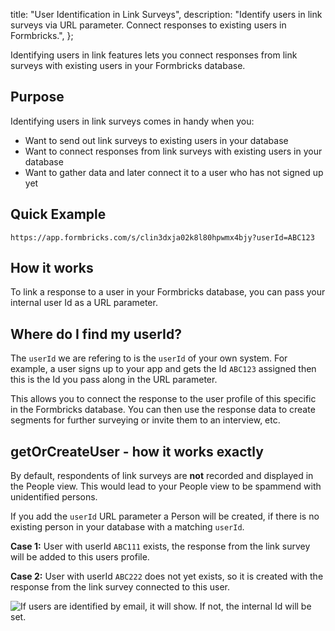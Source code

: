 

  title: "User Identification in Link Surveys",
  description:
    "Identify users in link surveys via URL parameter. Connect responses to existing users in Formbricks.",
};

Identifying users in link features lets you connect responses from link surveys with existing users in your Formbricks database.

## Purpose

Identifying users in link surveys comes in handy when you:

- Want to send out link surveys to existing users in your database
- Want to connect responses from link surveys with existing users in your database
- Want to gather data and later connect it to a user who has not signed up yet

## Quick Example

```tsx
https://app.formbricks.com/s/clin3dxja02k8l80hpwmx4bjy?userId=ABC123
```

## How it works

To link a response to a user in your Formbricks database, you can pass your internal user Id as a URL parameter.

## Where do I find my userId?

The `userId` we are refering to is the `userId` of your own system. For example, a user signs up to your app and gets the Id `ABC123` assigned then this is the Id you pass along in the URL parameter.

This allows you to connect the response to the user profile of this specific in the Formbricks database. You can then use the response data to create segments for further surveying or invite them to an interview, etc.

## getOrCreateUser - how it works exactly

By default, respondents of link surveys are **not** recorded and displayed in the People view. This would lead to your People view to be spammend with unidentified persons.

If you add the `userId` URL parameter a Person will be created, if there is no existing person in your database with a matching `userId`.

**Case 1:** User with userId `ABC111` exists, the response from the link survey will be added to this users profile.

**Case 2:** User with userId `ABC222` does not yet exists, so it is created with the response from the link survey connected to this user.

<Image
  src={PeopleView}
  alt="If users are identified by email, it will show. If not, the internal Id will be set."
  quality="100"
  className="rounded-lg"
/>

